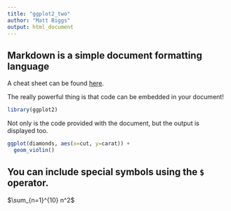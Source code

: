 ```yaml
---
title: "ggplot2_two"
author: "Matt Biggs"
output: html_document
---
```

## Markdown is a simple document formatting language

A cheat sheet can be found [here](https://www.rstudio.com/wp-content/uploads/2015/02/rmarkdown-cheatsheet.pdf).

The really powerful thing is that code can be embedded in your document!
```r
library(ggplot2)
```

Not only is the code provided with the document, but the output is displayed too.

```r
ggplot(diamonds, aes(x=cut, y=carat)) +
  geom_violin()
```

## You can include special symbols using the `$` operator.

$\sum_{n=1}^{10} n^2$